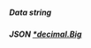 ##### **Data** string

##### **JSON** [*decimal.Big](https://pkg.go.dev/github.com/ericlagergren/decimal#Big)

